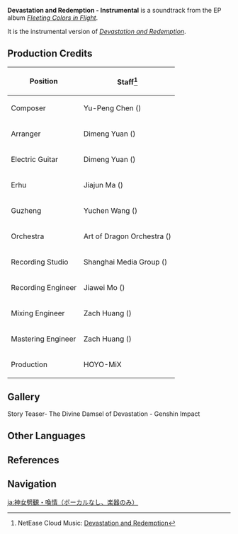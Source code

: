 {{Soundtrack Infobox
|image          = Fleeting Colors in Flight (Album).png
|album          = Fleeting Colors in Flight (Album)
|releaseDate    = 2022-01-31
|disc           = 
|number         = 03
|featured       =
|featured2      =
|featured3      =
|featured_disc  =
|featured_disc2 =
|featured_disc3 =
|youtube_id     = uIsyvVKPXEE
|spotify_id     = 1VpfierMDOrmcWfoOsJr5V
|previous       = Myriad of Lights
|next           = 
}}
'''Devastation and Redemption - Instrumental''' is a soundtrack from the EP album ''[[Fleeting Colors in Flight (Album)|Fleeting Colors in Flight]]''.

It is the instrumental version of ''[[Devastation and Redemption]]''.
<!--
==Soundtrack Usage==
{{Soundtrack Usage}}
-->
==Production Credits==
{| class="wikitable"
! Position
! Staff<ref>NetEase Cloud Music: [https://music.163.com/#/song?id=1910911958 {{zh|神女劈观·唤情}} Devastation and Redemption]</ref>
|-
! Composer
| Yu-Peng Chen ({{zh|陈致逸}})
|-
! Arranger
| Dimeng Yuan ({{zh|苑迪萌}})
|-
! Electric Guitar
| Dimeng Yuan ({{zh|苑迪萌}})
|-
! Erhu
| Jiajun Ma ({{zh|马稼骏}})
|-
! Guzheng
| Yuchen Wang ({{zh|王宇宸}})
|-
! Orchestra
| Art of Dragon Orchestra ({{zh|龙之艺交响乐团}})
|-
! Recording Studio
| Shanghai Media Group ({{zh|上海广播大厦}})
|-
! Recording Engineer
| Jiawei Mo ({{zh|莫家伟}})
|-
! Mixing Engineer
| Zach Huang ({{zh|黄巍}})
|-
! Mastering Engineer
| Zach Huang ({{zh|黄巍}})
|-
! Production
| HOYO-MiX
|}

==Gallery==
<gallery>
Story Teaser- The Divine Damsel of Devastation - Genshin Impact
</gallery>

==Other Languages==
{{Other Languages
|en      = Devastation and Redemption - Instrumental
|zhs     = 神女劈观・唤情 (无人声纯器乐版)
|zhs_rm  = Shénnǚ Pīguàn - Huànqíng (Wúrénshēng Chúnqìyuè Bǎn)
|zht     = 神⼥劈觀・喚情 - 無人聲純器樂版
|zht_rm  = Shénnǚ Pīguàn - Huànqíng - Wúrénshēng Chúnqìyuè Bǎn
|zh_tl   = 
|tr      = 
|tr_tl   = 
|it      = 
|it_tl   = 
}}

==References==
{{Reflist}}

==Navigation==
{{Soundtrack Navbox|Fleeting Colors in Flight (Album)}}

[[ja:神女劈観・喚情（ボーカルなし、楽器のみ）]]